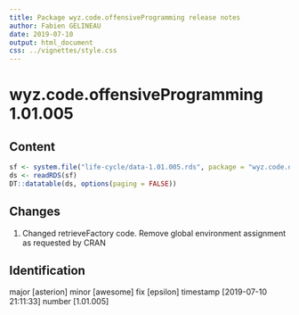 ```yaml
---
title: Package wyz.code.offensiveProgramming release notes
author: Fabien GELINEAU
date: 2019-07-10
output: html_document
css: ../vignettes/style.css
---
```


# wyz.code.offensiveProgramming 1.01.005

## Content

```r
sf <- system.file("life-cycle/data-1.01.005.rds", package = "wyz.code.offensiveProgramming")
ds <- readRDS(sf)
DT::datatable(ds, options(paging = FALSE))
```

## Changes

1. Changed retrieveFactory code. Remove global environment assignment as requested by CRAN 

## Identification

major [asterion] minor [awesome] fix [epsilon] timestamp [2019-07-10 21:11:33] number [1.01.005]

